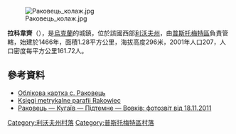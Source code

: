 [[Image:Раковець_колаж.jpg|right]]

'''拉科韋齊'''（{{lang-uk|Раковець}}），是[[烏克蘭|烏克蘭]]的城鎮，位於該國西部[[利沃夫州|利沃夫州]]，由[[普斯托梅特區|普斯托梅特區]]負責管轄，始建於1466年，面積1.28平方公里，海拔高度296米，2001年人口207，人口密度每平方公里161.72人。

==參考資料==
*[http://w1.c1.rada.gov.ua/pls/z7503/A005?rf7571=20588 Облікова картка с. Раковець] {{Wayback|url=http://w1.c1.rada.gov.ua/pls/z7503/A005?rf7571=20588 |date=20160818042759 }}
* [https://web.archive.org/web/20160915220638/http://www.agad.gov.pl/inwentarze/KMLw301.html Księgi metrykalne parafii Rakowiec{{ref-pl}}]
* [http://io.ua/20214944p Раковець — Кугаїв — Підтемне — Вовків: фотозвіт від 18.11.2011] {{Wayback|url=http://io.ua/20214944p |date=20160910231456 }}

[[Category:利沃夫州村落|Category:利沃夫州村落]]
[[Category:普斯托梅特區村落|Category:普斯托梅特區村落]]


{{Lviv-geo-stub}}
